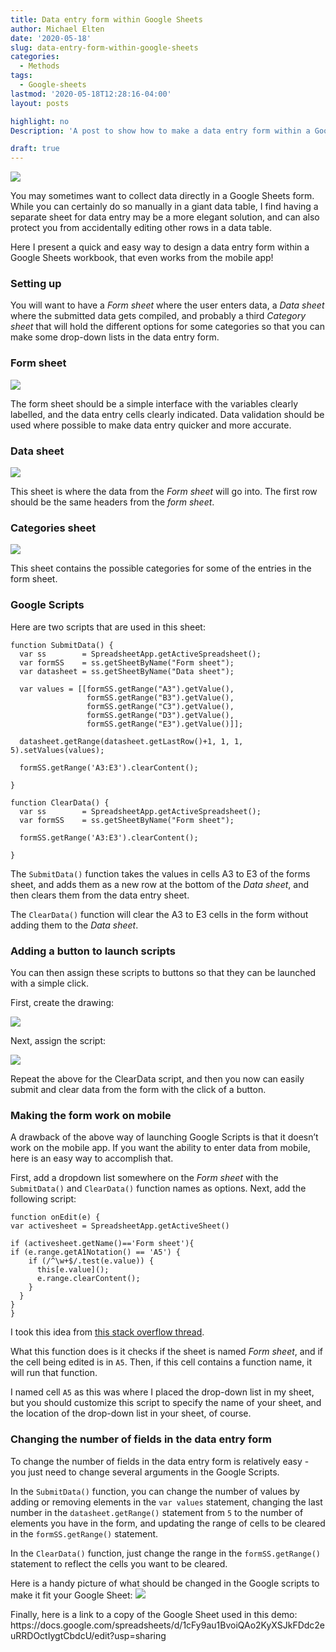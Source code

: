 ```yaml
---
title: Data entry form within Google Sheets
author: Michael Elten
date: '2020-05-18'
slug: data-entry-form-within-google-sheets
categories:
  - Methods
tags:
  - Google-sheets
lastmod: '2020-05-18T12:28:16-04:00'
layout: posts

highlight: no
Description: 'A post to show how to make a data entry form within a Google Sheets workbook that can also work from the mobile App'

draft: true
---
```


![](/posts/data-entry-form-within-google-sheets/gif1_data_form_demo.gif)

You may sometimes want to collect data directly in a Google Sheets form. While you can certainly do so manually in a giant data table, I find having a separate sheet for data entry may be a more elegant solution, and can also protect you from accidentally editing other rows in a data table. 

Here I present a quick and easy way to design a data entry form within a Google Sheets workbook, that even works from the mobile app!

### Setting up

You will want to have a *Form sheet* where the user enters data, a *Data sheet* where the submitted data gets compiled, and probably a third *Category sheet* that will hold the different options for some categories so that you can make some drop-down lists in the data entry form.

### Form sheet

![](/posts/data-entry-form-within-google-sheets/pic1_formsheet.png)

The form sheet should be a simple interface with the variables clearly labelled, and the data entry cells clearly indicated. Data validation should be used where possible to make data entry quicker and more accurate.

### Data sheet

![](/posts/data-entry-form-within-google-sheets/pic2_datasheet.png)

This sheet is where the data from the *Form sheet* will go into. The first row should be the same headers from the *form sheet*. 

### Categories sheet

![](/posts/data-entry-form-within-google-sheets/pic3_categorysheet.png)

This sheet contains the possible categories for some of the entries in the form sheet.

### Google Scripts

Here are two scripts that are used in this sheet:

```
function SubmitData() {
  var ss        = SpreadsheetApp.getActiveSpreadsheet();
  var formSS    = ss.getSheetByName("Form sheet"); 
  var datasheet = ss.getSheetByName("Data sheet");
  
  var values = [[formSS.getRange("A3").getValue(),
                 formSS.getRange("B3").getValue(),
                 formSS.getRange("C3").getValue(),
                 formSS.getRange("D3").getValue(),
                 formSS.getRange("E3").getValue()]];
  
  datasheet.getRange(datasheet.getLastRow()+1, 1, 1, 5).setValues(values);
  
  formSS.getRange('A3:E3').clearContent();

}

function ClearData() {
  var ss        = SpreadsheetApp.getActiveSpreadsheet();
  var formSS    = ss.getSheetByName("Form sheet");
  
  formSS.getRange('A3:E3').clearContent();

}
```

The ```SubmitData()``` function takes the values in cells A3 to E3 of the forms sheet, and adds them as a new row at the bottom of the *Data sheet*, and then clears them from the data entry sheet. 

The ```ClearData()``` function will clear the A3 to E3 cells in the form without adding them to the *Data sheet*.

### Adding a button to launch scripts

You can then assign these scripts to buttons so that they can be launched with a simple click. 

First, create the drawing:

![](/posts/data-entry-form-within-google-sheets/gif2_createbutton.gif)

Next, assign the script:

![](/posts/data-entry-form-within-google-sheets/gif3_assignscript.gif)

Repeat the above for the ClearData script, and then you now can easily submit and clear data from the form with the click of a button.

### Making the form work on mobile

A drawback of the above way of launching Google Scripts is that it doesn't work on the mobile app. If you want the ability to enter data from mobile, here is an easy way to accomplish that.

First, add a dropdown list somewhere on the *Form sheet* with the ```SubmitData()``` and ```ClearData()``` function names as options. Next, add the following script:

```
function onEdit(e) {
var activesheet = SpreadsheetApp.getActiveSheet()  
  
if (activesheet.getName()=='Form sheet'){   
if (e.range.getA1Notation() == 'A5') {
    if (/^\w+$/.test(e.value)) {        
      this[e.value]();
      e.range.clearContent();
    }
  }
}
}
```

I took this idea from [this stack overflow thread](https://webapps.stackexchange.com/questions/87346/add-a-script-trigger-to-google-sheet-that-will-work-in-android-mobile-app).

What this function does is it checks if the sheet is named *Form sheet*, and if the cell being edited is in ```A5```.  Then, if this cell contains a function name, it will run that function. 

I named cell ```A5``` as this was where I placed the drop-down list in my sheet, but you should customize this script to specify the name of your sheet, and the location of the drop-down list in your sheet, of course. 

### Changing the number of fields in the data entry form

To change the number of fields in the data entry form is relatively easy - you just need to change several arguments in the Google Scripts. 

In the ```SubmitData()``` function, you can change the number of values by adding or removing elements in the ```var values``` statement, changing the last number in the ```datasheet.getRange()``` statement from ```5``` to the number of elements you have in the form, and updating the range of cells to be cleared in the ```formSS.getRange()``` statement.

In the ```ClearData()``` function, just change the range in the ```formSS.getRange()``` statement to reflect the cells you want to be cleared.

Here is a handy picture of what should be changed in the Google scripts to make it fit your Google Sheet:
![](/posts/data-entry-form-within-google-sheets/pic4_ScriptCustomization.png)

Finally, here is a link to a copy of the Google Sheet used in this demo: https://docs.google.com/spreadsheets/d/1cFy9au1BvoiQAo2KyXSJkFDdc2euRRDOctIygtCbdcU/edit?usp=sharing